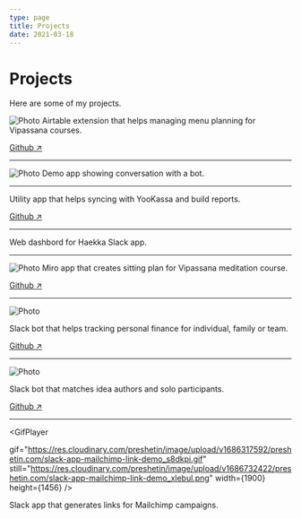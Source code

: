 ```yaml
---
type: page
title: Projects
date: 2021-03-18
---
```


# Projects

Here are some of my projects.


<Image
  src="https://res.cloudinary.com/preshetin/image/upload/v1686317600/preshetin.com/airtable-extension-meal-planner_wtunre.gif"
  alt="Photo"
  width={800}
  height={554}
  priority
  className="next-image"
/>
Airtable extension that helps managing menu planning for Vipassana courses.

[Github ↗](https://github.com/preshetin/menu-constructor)
<hr />

<Image
  src="https://res.cloudinary.com/preshetin/image/upload/v1686317595/preshetin.com/slack-app-conversation-demo_tag11q.gif"
  alt="Photo"
  width={800}
  height={598}
  priority
  className="next-image"
/>
Demo app showing conversation with a bot.

<hr />

<GifPlayer
  gif="https://res.cloudinary.com/preshetin/image/upload/v1686317592/preshetin.com/dhamma-bot-demo_lowukc.gif"
  still="https://res.cloudinary.com/preshetin/image/upload/v1686728698/preshetin.com/dhamma-bot-demo_akdntd.png"
  width={620}
  height={512}
/>

Utility app that helps syncing with YooKassa and build reports.

[Github ↗](https://github.com/ru-dhamma/donation-utils)

<hr />

<GifPlayer
  gif="https://res.cloudinary.com/preshetin/image/upload/v1686317592/preshetin.com/slack-dashboard-demo_vcqxea.gif"
  still="https://res.cloudinary.com/preshetin/image/upload/v1686733224/preshetin.com/slack-dashboard-demo_jtflrq.png"
  width={800}
  height={624}
/>

Web dashbord for Haekka Slack app.

<hr />




<Image
  src="https://res.cloudinary.com/preshetin/image/upload/v1686317597/preshetin.com/miro-app-sitting-plan_cpugqj.gif"
  alt="Photo"
  width={800}
  height={688}
  priority
  className="next-image"
/>
Miro app that creates sitting plan for Vipassana meditation course.

[Github ↗](https://github.com/preshetin/sitting-plan)
<hr />

<Image
  src="https://res.cloudinary.com/preshetin/image/upload/v1686317596/preshetin.com/slack-app-drebedengi_gvkbhx.gif"
  alt="Photo"
  width={668}
  height={782}
  priority
  className="next-image"
/>

Slack bot that helps tracking personal finance for individual, family or team.

[Github ↗](https://github.com/preshetin/drebedengi-slack)

<hr />
<Image
  src="https://res.cloudinary.com/preshetin/image/upload/v1686317595/preshetin.com/slack-app-hackathon-bot_sgr2km.gif"
  alt="Photo"
  width={772}
  height={800}
  priority
  className="next-image"
/>

Slack bot that matches idea authors and solo participants.

[Github ↗ ](https://github.com/preshetin/hackathon-slack-bot)

<hr />

<GifPlayer

  gif="https://res.cloudinary.com/preshetin/image/upload/v1686317592/preshetin.com/slack-app-mailchimp-link-demo_s8dkpi.gif"
  still="https://res.cloudinary.com/preshetin/image/upload/v1686732422/preshetin.com/slack-app-mailchimp-link-demo_xlebul.png"
  width={1900}
  height={1456}
/>

Slack app that generates links for Mailchimp campaigns.

